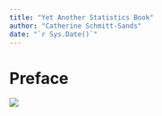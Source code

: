 ```yaml
---
title: "Yet Another Statistics Book"
author: "Catherine Schmitt-Sands"
date: "`r Sys.Date()`"
---
```


# Preface {-}

![](./artwork/intro.jpg)